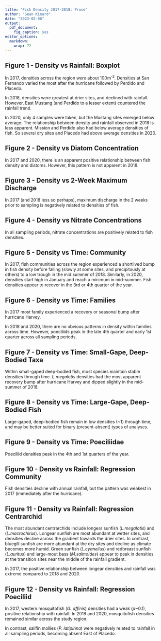 ```yaml
---
title: "Fish Density 2017-2018: Prose"
author: "Sean Kinard"
date: "2023-02-06"
output: 
  pdf_document: 
    fig_caption: yes
editor_options: 
  markdown: 
    wrap: 72
---
```


\newpage

## Figure 1 - Density vs Rainfall: Boxplot
In 2017, densities across the region were about 100m^-2^. Densities at San Fernando varied the most after the hurricane followed by Perdido and Placedo.

In 2018, densities were greatest at drier sites, and declined with rainfall. However, East Mustang (and Perdido to a lesser extent) countered the rainfall trend.

In 2020, only 4 samples were taken, but the Mustang sites emerged below average. The relationship between density and rainfall observed in 2018 is less apparent. Mission and Perdido also had below average densities of fish. So several dry sites and Placedo had above average densities in 2020.

## Figure 2 - Density vs Diatom Concentration
In 2017 and 2020, there is an apparent positive relationship between fish density and diatoms. However, this pattern is not apparent in 2018.

## Figure 3 - Density vs 2-Week Maximum Discharge
In 2017 (and 2018 less so perhaps), maximum discharge in the 2 weeks prior to sampling is negatively related to densities of fish.

## Figure 4 - Density vs Nitrate Concentrations
In all sampling periods, nitrate concentrations are positively related to fish densities.

## Figure 5 - Density vs Time: Community 
In 2017, fish communities across the region experienced a shortlived bump in fish density before falling (slowly at some sites, and precipitously at others) to a low trough in the mid summer of 2018. Similarly, in 2020, densities start high in January and reach a minimum in mid-summer. Fish densities appear to recover in the 3rd or 4th quarter of the year.

## Figure 6 - Density vs Time: Families 
In 2017 most family experienced a recovery or seasonal bump after hurricane Harvey.

In 2018 and 2020, there are no obvious patterns in density within families across time. However, poeciliids peak in the late 4th quarter and early 1st quarter across all sampling periods.

## Figure 7 - Density vs Time: Small-Gape, Deep-Bodied Taxa 
Within small-gaped deep-bodied fish, most species maintain stable densities through time. *L.megalotis* densities had the most apparent recovery bump after hurricane Harvey and dipped slightly in the mid-summer of 2018.

## Figure 8 - Density vs Time: Large-Gape, Deep-Bodied Fish 
Large-gaped, deep-bodied fish remain in low densities (~1) through time, and may be better suited for binary (present-absent) types of analyses.

## Figure 9 - Density vs Time: Poeciliidae 
Poeciliid densities peak in the 4th and 1st quarters of the year.

## Figure 10 - Density vs Rainfall: Regression Community 
Fish densities decline with annual rainfall, but the pattern was weakest in 2017 (immediately after the hurricane).

## Figure 11 - Density vs Rainfall: Regression Centrarchid 
The most abundant centrarchids include longear sunfish (*L.megalotis*) and (*L.macrochirus*). Longear sunfish are most abundant at wetter sites, and densities decline across the gradient towards the drier sites. In contrast, bluegill sunfish are more abundant at the dry sites and decline as climate becomes more humid. Green sunfish (*L.cyanellus*) and redbreast sunfish (*L.auritus*) and large-mout bass (*M.salmoides*) appear to peak in densities at the transition sites near the middle of the rainfall gradient. 

In 2017, the positive relationship between longear densities and rainfall was extreme compared to 2018 and 2020.

## Figure 12 - Density vs Rainfall: Regression Poeciliid 
In 2017, western mosquitofish (*G. affinis*) densities had a  weak (*p*~0.1), positive relationship with rainfall. In 2018 and 2020, mosquitofish densities remained similar across the study region.

In contrast, salifin mollies (*P. latipinna*) were negatively related to rainfall in all sampling periods, becoming absent East of Placedo.
